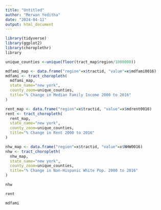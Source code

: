 ```yaml
---
title: "Untitled"
author: "Merwan Yeditha"
date: "2024-04-11"
output: html_document
---
```


```r
library(tidyverse)
library(ggplot2)
library(choroplethr)
library
```

```r
unique_counties <-unique(floor(tract_map$region/1000000))

mdfami_map <- data.frame("region"=x$tractid, "value"=x$mdfami0016)
mdfami <- tract_choropleth(
  mdfami_map,
  state_name="new york",
  county_zoom=unique_counties,
  title="% Change in Median Family Income 2000 to 2016"
)

rent_map <- data.frame("region"=x$tractid, "value"=x$mdrent0016)
rent <- tract_choropleth(
  rent_map,
  state_name="new york",
  county_zoom=unique_counties,
  title="% Change in Rent 2000 to 2016"
)

nhw_map <- data.frame("region"=x$tractid, "value"=x$NHW0016)
nhw <- tract_choropleth(
  nhw_map,
  state_name="new york",
  county_zoom=unique_counties,
  title="% Change in Non-Hispanic White Pop. 2000 to 2016"
)
```
```r
nhw
```

```r
rent
```

```r
mdfami
```
